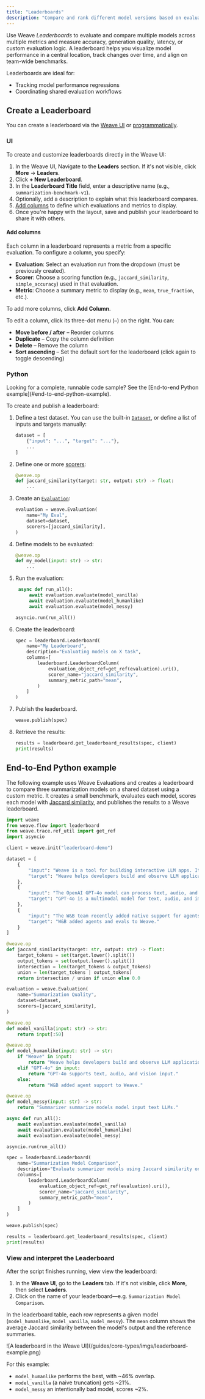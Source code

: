 ```yaml
---
title: "Leaderboards"
description: "Compare and rank different model versions based on evaluation metrics"
---
```


Use Weave _Leaderboards_ to evaluate and compare multiple models across multiple metrics and measure accuracy, generation quality, latency, or custom evaluation logic. A leaderboard helps you visualize model performance in a central location, track changes over time, and align on team-wide benchmarks.

Leaderboards are ideal for:

- Tracking model performance regressions
- Coordinating shared evaluation workflows


## Create a Leaderboard

You can create a leaderboard via the [Weave UI](#ui) or [programmatically](#python).

### UI

To create and customize leaderboards directly in the Weave UI:

1. In the Weave UI, Navigate to the **Leaders** section. If it's not visible, click **More** → **Leaders**.
2. Click **+ New Leaderboard**.
3. In the **Leaderboard Title** field, enter a descriptive name (e.g., `summarization-benchmark-v1`).
4. Optionally, add a description to explain what this leaderboard compares.
5. [Add columns](#add-columns) to define which evaluations and metrics to display.
6. Once you're happy with the layout, save and publish your leaderboard to share it with others.

#### Add columns

Each column in a leaderboard represents a metric from a specific evaluation. To configure a column, you specify:

- **Evaluation**: Select an evaluation run from the dropdown (must be previously created).
- **Scorer**: Choose a scoring function (e.g., `jaccard_similarity`, `simple_accuracy`) used in that evaluation.
- **Metric**: Choose a summary metric to display (e.g., `mean`, `true_fraction`, etc.).

To add more columns, click **Add Column**.

To edit a column, click its three-dot menu (`⋯`) on the right. You can:

- **Move before / after** – Reorder columns
- **Duplicate** – Copy the column definition
- **Delete** – Remove the column
- **Sort ascending** – Set the default sort for the leaderboard (click again to toggle descending)

### Python

<Tip>
Looking for a complete, runnable code sample? See the [End-to-end Python example](#end-to-end-python-example).
</Tip>

To create and publish a leaderboard:

1. Define a test dataset. You can use the built-in [`Dataset`](./datasets), or define a list of inputs and targets manually:

   ```python
   dataset = [
       {"input": "...", "target": "..."},
       ...
   ]
   ```

2. Define one or more [scorers](../evaluation/scorers.mdx):

   ```python
   @weave.op
   def jaccard_similarity(target: str, output: str) -> float:
       ...
   ```

3. Create an [`Evaluation`](../core-types/evaluations.mdx):

   ```python
   evaluation = weave.Evaluation(
       name="My Eval",
       dataset=dataset,
       scorers=[jaccard_similarity],
   )
   ```

4. Define models to be evaluated:

   ```python
   @weave.op
   def my_model(input: str) -> str:
       ...
   ```

5. Run the evaluation:

   ```python
    async def run_all():
        await evaluation.evaluate(model_vanilla)
        await evaluation.evaluate(model_humanlike)
        await evaluation.evaluate(model_messy)

   asyncio.run(run_all())
   ```

6. Create the leaderboard:

   ```python
   spec = leaderboard.Leaderboard(
       name="My Leaderboard",
       description="Evaluating models on X task",
       columns=[
           leaderboard.LeaderboardColumn(
               evaluation_object_ref=get_ref(evaluation).uri(),
               scorer_name="jaccard_similarity",
               summary_metric_path="mean",
           )
       ]
   )
   ```

7. Publish the leaderboard.

   ```python
   weave.publish(spec)
   ```

8. Retrieve the results:

   ```python
   results = leaderboard.get_leaderboard_results(spec, client)
   print(results)
   ```

## End-to-End Python example

The following example uses Weave Evaluations and creates a leaderboard to compare three summarization models on a shared dataset using a custom metric. It creates a small benchmark, evaluates each model, scores each model with [Jaccard similarity](https://www.learndatasci.com/glossary/jaccard-similarity/), and publishes the results to a Weave leaderboard.

```python
import weave
from weave.flow import leaderboard
from weave.trace.ref_util import get_ref
import asyncio

client = weave.init("leaderboard-demo")

dataset = [
    {
        "input": "Weave is a tool for building interactive LLM apps. It offers observability, trace inspection, and versioning.",
        "target": "Weave helps developers build and observe LLM applications."
    },
    {
        "input": "The OpenAI GPT-4o model can process text, audio, and vision inputs, making it a multimodal powerhouse.",
        "target": "GPT-4o is a multimodal model for text, audio, and images."
    },
    {
        "input": "The W&B team recently added native support for agents and evaluations in Weave.",
        "target": "W&B added agents and evals to Weave."
    }
]

@weave.op
def jaccard_similarity(target: str, output: str) -> float:
    target_tokens = set(target.lower().split())
    output_tokens = set(output.lower().split())
    intersection = len(target_tokens & output_tokens)
    union = len(target_tokens | output_tokens)
    return intersection / union if union else 0.0

evaluation = weave.Evaluation(
    name="Summarization Quality",
    dataset=dataset,
    scorers=[jaccard_similarity],
)

@weave.op
def model_vanilla(input: str) -> str:
    return input[:50]

@weave.op
def model_humanlike(input: str) -> str:
    if "Weave" in input:
        return "Weave helps developers build and observe LLM applications."
    elif "GPT-4o" in input:
        return "GPT-4o supports text, audio, and vision input."
    else:
        return "W&B added agent support to Weave."

@weave.op
def model_messy(input: str) -> str:
    return "Summarizer summarize models model input text LLMs."

async def run_all():
    await evaluation.evaluate(model_vanilla)
    await evaluation.evaluate(model_humanlike)
    await evaluation.evaluate(model_messy)

asyncio.run(run_all())

spec = leaderboard.Leaderboard(
    name="Summarization Model Comparison",
    description="Evaluate summarizer models using Jaccard similarity on 3 short samples.",
    columns=[
        leaderboard.LeaderboardColumn(
            evaluation_object_ref=get_ref(evaluation).uri(),
            scorer_name="jaccard_similarity",
            summary_metric_path="mean",
        )
    ]
)

weave.publish(spec)

results = leaderboard.get_leaderboard_results(spec, client)
print(results)
```

### View and interpret the Leaderboard

After the script finishes running, view view the leaderboard:

1. In the **Weave UI**, go to the **Leaders** tab. If it's not visible, click **More**, then select **Leaders**.
2. Click on the name of your leaderboard—e.g. `Summarization Model Comparison`.

In the leaderboard table, each row represents a given model (`model_humanlike`, `model_vanilla`, `model_messy`). The `mean` column shows the average Jaccard similarity between the model's output and the reference summaries.

<Frame>
![A leaderboard in the Weave UI](/guides/core-types/imgs/leaderboard-example.png)
</Frame>

For this example:

- `model_humanlike` performs the best, with \~46% overlap.
- `model_vanilla` (a naive truncation) gets \~21%.
- `model_messy` an intentionally bad model, scores \~2%.
